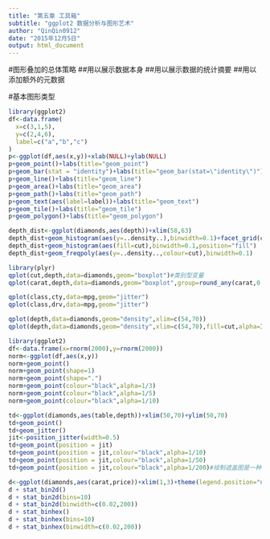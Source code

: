 ```yaml
---
title: "第五章 工具箱"
subtitle: "ggplot2 数据分析与图形艺术"
author: "QinQin0912"
date: "2015年12月5日"
output: html_document
---
```

#图形叠加的总体策略
##用以展示数据本身
##用以展示数据的统计摘要
##用以添加额外的元数据

#基本图形类型

```r
library(ggplot2)
df<-data.frame(
  x=c(3,1,5),
  y=c(2,4,6),
  label=c("a","b","c")
)
p<-ggplot(df,aes(x,y))+xlab(NULL)+ylab(NULL)
p+geom_point()+labs(title="geom_point")
p+geom_bar(stat = "identity")+labs(title="geom_bar(stat=\"identity\")")
p+geom_line()+labs(title="geom_line")
p+geom_area()+labs(title="geom_area")
p+geom_path()+labs(title="geom_path")
p+geom_text(aes(label=label))+labs(title="geom_text")
p+geom_tile()+labs(title="geom_tile")
p+geom_polygon()+labs(title="geom_polygon")
```

```r
depth_dist<-ggplot(diamonds,aes(depth))+xlim(58,63)
depth_dist+geom_histogram(aes(y=..density..),binwidth=0.1)+facet_grid(cut~.)
depth_dist+geom_histogram(aes(fill=cut),binwidth=0.1,position="fill")
depth_dist+geom_freqpoly(aes(y=..density..,colour=cut),binwidth=0.1)
```

```r
library(plyr)
qplot(cut,depth,data=diamonds,geom="boxplot")#类别型变量
qplot(carat,depth,data=diamonds,geom="boxplot",group=round_any(carat,0.1,floor),xlim=c(0,3))#连续型变量
```

```r
qplot(class,cty,data=mpg,geom="jitter")
qplot(class,drv,data=mpg,geom="jitter")
```

```r
qplot(depth,data=diamonds,geom="density",xlim=c(54,70))
qplot(depth,data=diamonds,geom="density",xlim=c(54,70),fill=cut,alpha=I(0.2))
```

```r
library(ggplot2)
df<-data.frame(x=rnorm(2000),y=rnorm(2000))
norm<-ggplot(df,aes(x,y))
norm+geom_point()
norm+geom_point(shape=1)
norm+geom_point(shape=".")
norm+geom_point(colour="black",alpha=1/3)
norm+geom_point(colour="black",alpha=1/5)
norm+geom_point(colour="black",alpha=1/10)
```

```r
td<-ggplot(diamonds,aes(table,depth))+xlim(50,70)+ylim(50,70)
td+geom_point()
td+geom_jitter()
jit<-position_jitter(width=0.5)
td+geom_point(position = jit)
td+geom_point(position = jit,colour="black",alpha=1/10)
td+geom_point(position = jit,colour="black",alpha=1/50)
td+geom_point(position = jit,colour="black",alpha=1/200)#绘制遮盖图是一种二维核密度估计问题
```

```r
d<-ggplot(diamonds,aes(carat,price))+xlim(1,3)+theme(legend.position="none")
d + stat_bin2d()
d + stat_bin2d(bins=10)
d + stat_bin2d(binwidth=c(0.02,200))
d + stat_binhex()
d + stat_binhex(bins=10)
d + stat_binhex(binwidth=c(0.02,200))
```
